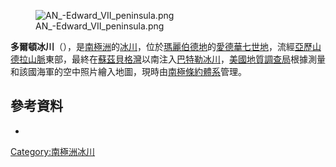 [[Image:AN_-Edward_VII_peninsula.png|thumb]]

{{Coord|77|33|S|152|25|W|source:GNIS|display=title}}

'''多爾頓冰川'''（{{lang-en|Dalton Glacier}}），是[[南極洲|南極洲]]的[[冰川|冰川]]，位於[[瑪麗伯德地|瑪麗伯德地]]的[[愛德華七世地|愛德華七世地]]，流經[[亞歷山德拉山脈|亞歷山德拉山脈]]東部，最終在[[蘇茲貝格灣|蘇茲貝格灣]]以南注入[[巴特勒冰川|巴特勒冰川]]，[[美國地質調查局|美國地質調查局]]根據測量和該國海軍的空中照片繪入地圖，現時由[[南極條約體系|南極條約體系]]管理。

==參考資料==
* {{usgs-gazetteer|id=3482}}

{{Antarctica-geo-stub}}
[[Category:南極洲冰川|Category:南極洲冰川]]